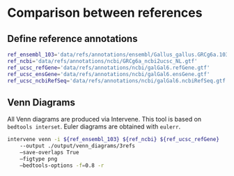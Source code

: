 # Comparison between references

## Define reference annotations
```bash
ref_ensembl_103='data/refs/annotations/ensembl/Gallus_gallus.GRCg6a.103.gtf'
ref_ncbi='data/refs/annotations/ncbi/GRCg6a_ncbi2ucsc_NL.gtf'
ref_ucsc_refGene='data/refs/annotations/ncbi/galGal6.refGene.gtf'
ref_ucsc_ensGene='data/refs/annotations/ncbi/galGal6.ensGene.gtf'
ref_ucsc_ncbiRefSeq='data/refs/annotations/ncbi/galGal6.ncbiRefSeq.gtf'
```

## Venn Diagrams
All Venn diagrams are produced via Intervene. This tool is based on `bedtools interset`.
Euler diagrams are obtained with `eulerr`.

```bash
intervene venn -i ${ref_ensembl_103} ${ref_ncbi} ${ref_ucsc_refGene}
	--output ./output/venn_diagrams/3refs
	–save-overlaps True
	–figtype png
	–bedtools-options -f=0.8 -r
```
